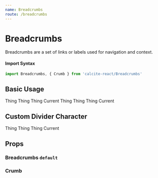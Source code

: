 ```yaml
---
name: Breadcrumbs
route: /breadcrumbs
---
```





# Breadcrumbs

Breadcrumbs are a set of links or labels used for navigation and context.

#### Import Syntax

```js
import Breadcrumbs, { Crumb } from 'calcite-react/Breadcrumbs'
```

## Basic Usage

<Playground>
  <GuideExample>
    <Breadcrumbs>
      <Crumb href="#">Thing</Crumb>
      <Crumb>Thing</Crumb>
      <Crumb href="#">Thing</Crumb>
      <Crumb href="#">Current</Crumb>
    </Breadcrumbs>
  </GuideExample>
  <GuideExample
    label="white"
    style={{ background: CalciteTheme.palette.offBlack }}
  >
    <Breadcrumbs white>
      <Crumb href="#">Thing</Crumb>
      <Crumb>Thing</Crumb>
      <Crumb href="#">Thing</Crumb>
      <Crumb href="#">Current</Crumb>
    </Breadcrumbs>
  </GuideExample>
</Playground>

## Custom Divider Character

<Playground>
  <GuideExample label={`dividerCharacter="»"`}>
    <Breadcrumbs dividerCharacter="»">
      <Crumb href="#">Thing</Crumb>
      <Crumb>Thing</Crumb>
      <Crumb href="#">Thing</Crumb>
      <Crumb href="#">Current</Crumb>
    </Breadcrumbs>
  </GuideExample>
</Playground>


## Props

### Breadcrumbs `default`

<PropsTable of={Breadcrumbs} />

### Crumb

<PropsTable of={Crumb} />
